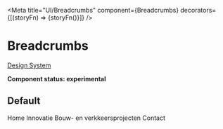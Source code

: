 

<Meta
  title="UI/Breadcrumbs"
  component={Breadcrumbs}
  decorators={[(storyFn) => <Decorator>{storyFn()}</Decorator>]}
/>

# Breadcrumbs

[Design System](https://designsystem.amsterdam.nl/7awj1hc9f/p/35ca97-breadcrumbs)

**Component status: experimental**

## Default

<Preview>
  <Story name="Default">
    <Breadcrumbs>
      <BreadcrumbsItem href="/">Home</BreadcrumbsItem>
      <BreadcrumbsItem href="/innovatie">Innovatie</BreadcrumbsItem>
      <BreadcrumbsItem href="/innovatie/bouwprojecten">
        Bouw- en verkkeersprojecten
      </BreadcrumbsItem>
      <BreadcrumbsItem href="/innovatie/bouwprojecten/contact">
        Contact
      </BreadcrumbsItem>
    </Breadcrumbs>
  </Story>
</Preview>
